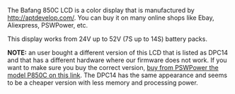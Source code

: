 The Bafang 850C LCD is a color display that is manufactured by http://aptdevelop.com/. You can buy  it on many online shops like Ebay, Aliexpress, PSWPower, etc.

This display works from 24V up to 52V (7S up to 14S) battery packs.

'''NOTE:''' an user bought a different version of this LCD that is listed as DPC14 and that has a different hardware where our firmware does not work. If you want to make sure you buy the correct version, [http://www.pswpower.com/ven.php?cargo.2016-5e-2eaj buy from PSWPower the model P850C on this link]. The DPC14 has the same appearance and seems to be a cheaper version with less memory and processing power.